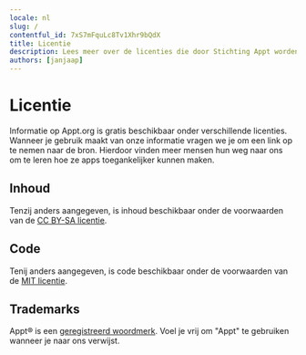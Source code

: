 ```yaml
---
locale: nl
slug: /
contentful_id: 7xS7mFquLc8Tv1Xhr9bQdX
title: Licentie
description: Lees meer over de licenties die door Stichting Appt worden gebruikt
authors: [janjaap]
---
```


# Licentie

Informatie op Appt.org is gratis beschikbaar onder verschillende licenties. Wanneer je gebruik maakt van onze informatie vragen we je om een link op te nemen naar de bron. Hierdoor vinden meer mensen hun weg naar ons om te leren hoe ze apps toegankelijker kunnen maken.

## Inhoud

Tenzij anders aangegeven, is inhoud beschikbaar onder de voorwaarden van de [CC BY-SA licentie](https://creativecommons.org/licenses/by-sa/4.0/).

## Code

Tenij anders aangegeven, is code beschikbaar onder de voorwaarden van de [MIT licentie](https://opensource.org/licenses/MIT).

## Trademarks

Appt® is een [geregistreerd woordmerk](https://www.boip.int/en/trademarks-register?app=%2Fitem%2Fbx1461995). Voel je vrij om "Appt" te gebruiken wanneer je naar ons verwijst.